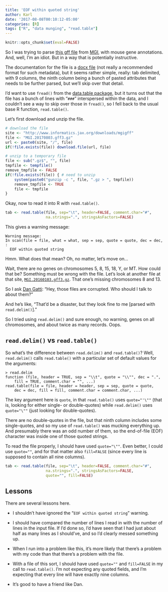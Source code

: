 ```yaml
---
title: 'EOF within quoted string'
author: Karl
date: '2017-08-08T00:10:12-05:00'
categories: [R]
tags: ["R", "data munging", "read.table"]
---
```


```r
knitr::opts_chunk$set(eval=FALSE)
```

So I was trying to parse
[this gff file](http://www.informatics.jax.org/downloads/mgigff/MGI.20170803.gff3.gz)
from [MGI](http://www.informatics.jax.org/), with mouse gene
annotations. And, well, I'm an idiot. But in a way that is potentially
instructive.

The documentation for the file is a
[docx file](http://www.informatics.jax.org/downloads/mgigff/MGI_GFF_Spec.docx)
(not really a recommended format for such metadata), but it seems
rather simple, really: tab delimited, with 9 columns, the ninth column
being a bunch of pasted attributes that needs to be further parsed,
but we'll skip over that detail.

I'd want to use `fread()` from the
[data.table package](https://github.com/Rdatatable/data.table/wiki),
but it turns out that the file has a bunch of lines with "`###`"
interspersed within the data, and I couldn't see a way to skip over
those in `fread()`, so I fell back to the usual base R function,
`read.table()`.

Let's first download and unzip the file.

```r
# download the file
site <- "http://www.informatics.jax.org/downloads/mgigff"
file <- "MGI.20170803.gff3.gz"
url <- paste0(site, "/", file)
if(!file.exists(file)) download.file(url, file)

# unzip to a temporary file
file <- sub(".gz$", "", file)
tmpfile <- tempfile()
remove_tmpfile <- FALSE
if(!file.exists(file)) { # need to unzip
    system(paste0("gunzip -c ", file, ".gz > ", tmpfile))
    remove_tmpfile <- TRUE
    file <- tmpfile
}
```

Okay, now to read it into R with `read.table()`.

```r
tab <- read.table(file, sep="\t", header=FALSE, comment.char="#",
                  na.strings=".", stringsAsFactors=FALSE)
```

This gives a warning message:

```
Warning message:
In scan(file = file, what = what, sep = sep, quote = quote, dec = dec,  :
  EOF within quoted string
```

Hmm. What does that mean? Oh, no matter, let's move on...

Wait, there are no genes on chromosomes 5, 8, 15, 18, Y, or MT. How
could that be? Something must be wrong with the file.  Let's look at
another file at that site,
[`MGI.20160103.gff3.gz`](http://www.informatics.jax.org/downloads/mgigff/MGI.20160103.gff3.gz).
That one's missing chromosomes 8 and 13.

So I ask
[Dan Gatti](https://www.jax.org/research-and-faculty/faculty/research-scientists/daniel-gatti):
"Hey, those files are corrupted. Who should I talk to about them?"

And he's like, "That'd be a disaster, but they look fine to me [parsed with `read.delim()`]."

So I tried using `read.delim()` and sure enough, no warning, genes
on all chromosomes, and about twice as many records. Oops.

## `read.delim()` vs `read.table()`

So what's the difference between `read.delim()` and `read.table()`?
Well, `read.delim()` calls `read.table()` with a particular set of
default values for the arguments:

```
> read.delim
function (file, header = TRUE, sep = "\\t", quote = "\\"", dec = ".",
    fill = TRUE, comment.char = "", ...)
read.table(file = file, header = header, sep = sep, quote = quote,
    dec = dec, fill = fill, comment.char = comment.char, ...)
```

The key argument here is `quote`, in that `read.table()` uses `quote="'\""`
(that is, looking for either single- or double-quotes)
while `read.delim()` uses `quote="\""` (just looking for double-quotes).

There are no double-quotes in the file, but that ninth column includes some single-quotes, and
so my use of `read.table()` was mucking everything up.
And presumably there was an odd number of
them, so the end-of-file (EOF) character was inside one of those
quoted strings.

To read the file properly, I should have used `quote="\""`. Even
better, I could use `quote=""`, and for that matter also `fill=FALSE`
(since every line is supposed to contain all nine columns).

```r
tab <- read.table(file, sep="\t", header=FALSE, comment.char="#",
                  na.strings=".", stringsAsFactors=FALSE,
                  quote="", fill=FALSE)
```


## Lessons

There are several lessons here.

- I shouldn't have ignored the "`EOF within quoted string`"
  warning.

- I should have compared the number of lines I read in with the number
  of lines in the input file. If I'd done so, I'd have seen that I had
  just about half as many lines as I should've, and so I'd clearly
  messed something up.

- When I run into a problem like this, it's more likely that there's a
  problem with my code than that there's a problem with the file.

- With a file of this sort, I should have used `quote=""` and
  `fill=FALSE` in my call to `read.table()`. I'm not expecting any
  quoted fields, and I'm expecting that every line will have exactly nine
  columns.

- It's good to have a friend like Dan.
